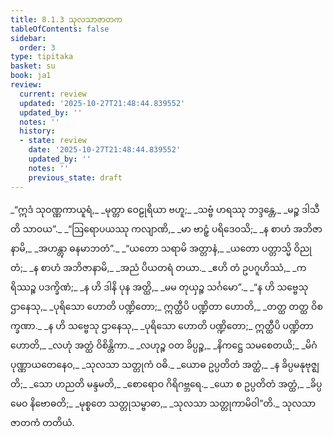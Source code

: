 ```yaml
---
title: 8.1.3 သုလသာဇာတက
tableOfContents: false
sidebar:
  order: 3
type: tipitaka
basket: su
book: ja1
review:
  current: review
  updated: '2025-10-27T21:48:44.839552'
  updated_by: ''
  notes: ''
  history:
  - state: review
    date: '2025-10-27T21:48:44.839552'
    updated_by: ''
    notes: ''
    previous_state: draft
---
```



<ReviewStatus review={frontmatter.review} showDetails={true} />

<HypothesisAnnotation frontmatter={frontmatter} />

<DynamicBreadcrumb />

<Division number="18" book="ja1" e="ch" v="22" p="177">

<Paragraph number="1692" type="verses" book="ja1">
_“ဣဒံ သုဝဏ္ဏကာယူရံ,_  
_မုတ္တာ ဝေဠုရိယာ ဗဟူ;_  
_သဗ္ဗံ ဟရဿု ဘဒ္ဒန္တေ,_  
_မဉ္စ ဒါသီတိ သာဝယ”._  

</Paragraph>

</Division>
<Division number="19" book="ja1" e="ch" v="22" p="177">

<Paragraph number="1693" type="verses" book="ja1">
_“ဩရောပယဿု ကလျာဏိ,_  
_မာ ဗာဠှံ ပရိဒေဝသိ;_  
_န စာဟံ အဘိဇာနာမိ,_  
_အဟန္တွာ ဓနမာဘတံ”._  

</Paragraph>

</Division>
<Division number="20" book="ja1" e="ch" v="22" p="177">

<Paragraph number="1694" type="verses" book="ja1">
_“ယတော သရာမိ အတ္တာနံ,_  
_ယတော ပတ္တာသ္မိ ဝိညုတံ;_  
_န စာဟံ အဘိဇာနာမိ,_  
_အညံ ပိယတရံ တယာ._  

</Paragraph>

</Division>
<Division number="21" book="ja1" e="ch" v="22" p="177">

<Paragraph number="1695" type="verses" book="ja1">
_ဧဟိ တံ ဥပဂူဟိဿံ,_  
_ကရိဿဉ္စ ပဒက္ခိဏံ;_  
_န ဟိ ဒါနိ ပုန အတ္ထိ,_  
_မမ တုယှဉ္စ သင်္ဂမော”._  

</Paragraph>

</Division>
<Division number="22" book="ja1" e="ch" v="22" p="177">

<Paragraph number="1696" type="verses" book="ja1">
_“န ဟိ သဗ္ဗေသု ဌာနေသု,_  
_ပုရိသော ဟောတိ ပဏ္ဍိတော;_  
ဣတ္ထီပိ ပဏ္ဍိတာ ဟောတိ,_  
_တတ္ထ တတ္ထ ဝိစက္ခဏာ._  

</Paragraph>

</Division>
<Division number="23" book="ja1" e="ch" v="22" p="178">

<Paragraph number="1697" type="verses" book="ja1">
_န ဟိ သဗ္ဗေသု ဌာနေသု,_  
_ပုရိသော ဟောတိ ပဏ္ဍိတော;_  
ဣတ္ထီပိ ပဏ္ဍိတာ ဟောတိ,_  
_လဟုံ အတ္ထံ ဝိစိန္တိကာ._  

</Paragraph>

</Division>
<Division number="24" book="ja1" e="ch" v="22" p="178">

<Paragraph number="1698" type="verses" book="ja1">
_လဟုဉ္စ ဝတ ခိပ္ပဉ္စ,_  
_နိကဋ္ဌေ သမစေတယိ;_  
_မိဂံ ပုဏ္ဏာယတေနေဝ,_  
_သုလသာ သတ္တုကံ ဝဓိ._  

</Paragraph>

</Division>
<Division number="25" book="ja1" e="ch" v="22" p="178">

<Paragraph number="1699" type="verses" book="ja1">
_ယောဓ ဥပ္ပတိတံ အတ္ထံ,_  
_န ခိပ္ပမနုဗုဇ္ဈတိ;_  
_သော ဟညတိ မန္ဒမတိ,_  
_စောရောဝ ဂိရိဂဗ္ဘရေ._  

</Paragraph>

</Division>
<Division number="26" book="ja1" e="ch" v="22" p="178">

<Paragraph number="1700" type="verses" book="ja1">
_ယော စ ဥပ္ပတိတံ အတ္ထံ,_  
_ခိပ္ပမေဝ နိဗောဓတိ;_  
_မုစ္စတေ သတ္တုသမ္ဗာဓာ,_  
_သုလသာ သတ္တုကာမိဝါ”တိ._  


</Paragraph>
</Division>

<Paragraph number="1701" type="center" book="ja1">
သုလသာဇာတကံ တတိယံ.
</Paragraph>